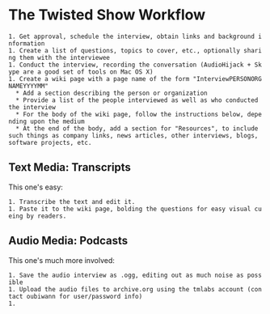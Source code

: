= The Twisted Show Workflow =

 1. Get approval, schedule the interview, obtain links and background information
 1. Create a list of questions, topics to cover, etc., optionally sharing them with the interviewee
 1. Conduct the interview, recording the conversation (AudioHijack + Skype are a good set of tools on Mac OS X)
 1. Create a wiki page with a page name of the form "InterviewPERSONORGNAMEYYYYMM"
   * Add a section describing the person or organization
   * Provide a list of the people interviewed as well as who conducted the interview
   * For the body of the wiki page, follow the instructions below, depending upon the medium
   * At the end of the body, add a section for "Resources", to include such things as company links, news articles, other interviews, blogs, software projects, etc.

== Text Media: Transcripts ==

This one's easy:

 1. Transcribe the text and edit it.
 1. Paste it to the wiki page, bolding the questions for easy visual cueing by readers.

== Audio Media: Podcasts ==

This one's much more involved:

 1. Save the audio interview as .ogg, editing out as much noise as possible
 1. Upload the audio files to archive.org using the tmlabs account (contact oubiwann for user/password info)
 1. 